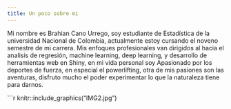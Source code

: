 ```yaml
---
title: Un poco sobre mi
---
```

Mi nombre es Brahian Cano Urrego, soy estudiante de Estadística de la universidad Nacional de Colombia, actualmente estoy cursando el noveno semestre de mi carrera.
Mis enfoques profesionales van dirigidos al hacia el analisis de regresión, machine learning, deep learning, y desarrollo de herramientas web en Shiny, en mi vida personal soy Apasionado por los deportes de fuerza, en especial el powerlifting, otra de mis pasiones son las aventuras, disfruto mucho el poder experimentar lo que la naturaleza tiene para darnos.

```r

knitr::include_graphics("IMG2.jpg")